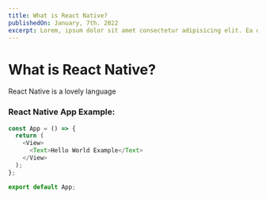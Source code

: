 ```yaml
---
title: What is React Native?
publishedOn: January, 7th. 2022
excerpt: Lorem, ipsum dolor sit amet consectetur adipisicing elit. Ea deserunt ab maiores eligendi nemo, ipsa, pariatur
---
```



<Meta title='What is React Native - PressBlog' />

# What is React Native?

React Native is a lovely language

### React Native App Example:

```js
const App = () => {
  return (
    <View>
      <Text>Hello World Example</Text>
    </View>
  );
};

export default App;
```